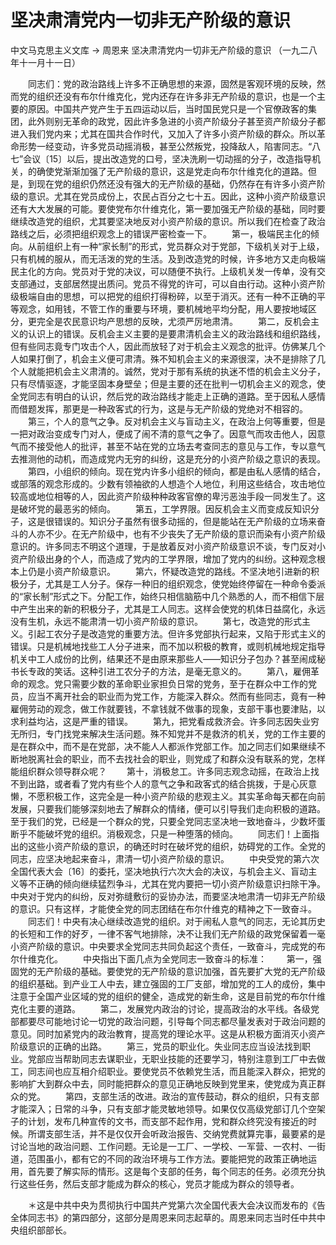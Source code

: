 # 坚决肃清党内一切非无产阶级的意识

中文马克思主义文库 -> 周恩来
坚决肃清党内一切非无产阶级的意识
（一九二八年十一月十一日）


　　同志们：党的政治路线上许多不正确思想的来源，固然是客观环境的反映，然而党的组织还没有布尔什维克化，党内还存在许多非无产阶级的意识，也是一个主要的原因。中国共产党产生于五四运动以后，当时国民党只是一个官僚政客的集团，此外则别无革命的政党，因此许多急进的小资产阶级分子甚至资产阶级分子都进入我们党内来；尤其在国共合作时代，又加入了许多小资产阶级的群众。所以革命形势一经变动，许多党员动摇消极，甚至公然叛党，投降敌人，陷害同志。“八七”会议〔15〕以后，提出改造党的口号，坚决洗刷一切动摇的分子，改造指导机关，的确使党渐渐加强了无产阶级的意识，这是党走向布尔什维克化的道路。但是，到现在党的组织仍然还没有强大的无产阶级的基础，仍然存在有许多小资产阶级的意识。尤其在党员成份上，农民占百分之七十五。因此，这种小资产阶级意识还有大大发展的可能。要使党布尔什维克化，第一要加强无产阶级的基础，同时要继续改造党的组织，尤其要坚决地反对小资产阶级的意识。所以我们在检查了政治路线之后，必须把组织观念上的错误严密检查一下。
　　第一，极端民主化的倾向。从前组织上有一种“家长制”的形式，党员群众对于党部，下级机关对于上级，只有机械的服从，而无活泼的党的生活。及到改造党的时候，许多地方又走向极端民主化的方向。党员对于党的决议，可以随便不执行。上级机关发一传单，没有交支部通过，支部居然提出质问。党员不得党的许可，可以自由行动。这种小资产阶级极端自由的思想，可以把党的组织打得粉碎，以至于消灭。还有一种不正确的平等观念，如用钱，不管工作的重要与环境，要机械地平均分配，用人要按地域区分，更完全是农民意识均产思想的反映，尤须严厉地肃清。
　　第二，反机会主义的认识上的错误。反机会主义主要的是要肃清机会主义的政治路线和组织路线，但有些同志竟专门攻击个人，因此而放轻了对于机会主义观念的批评。仿佛某几个人如果打倒了，机会主义便可肃清。殊不知机会主义的来源很深，决不是排除了几个人就能把机会主义肃清的。诚然，党对于那有系统的执迷不悟的机会主义分子，只有尽情驱逐，才能坚固本身壁垒；但是主要的还在批判一切机会主义的观念，使全党同志有明白的认识，然后党的政治路线才能走上正确的道路。至于因私人感情而借题发挥，那更是一种政客式的行为，这是与无产阶级的党绝对不相容的。
　　第三，个人的意气之争。反对机会主义与盲动主义，在政治上何等重要，但是一把对政治变成专门对人，便成了闹不清的意气之争了。因意气而攻击他人，因意气而不接受他人的批评，甚至不站在党的立场去考查同志的意见与工作，专以意气去推测他的动机，而造成党内无穷的纠纷，这是充分的小资产阶级之意识的表现。
　　第四，小组织的倾向。现在党内许多小组织的倾向，都是由私人感情的结合，或部落的观念形成的。少数有领袖欲的人想造个人地位，利用这些结合，攻击地位较高或地位相等的人，因此资产阶级种种政客官僚的卑污恶浊手段一同发生了。这是破坏党的最恶劣的倾向。
　　第五，工学界限。因反机会主义而变成反知识分子，这是很错误的。知识分子虽然有很多动摇的，但是能站在无产阶级的立场来奋斗的人亦不少。在无产阶级中，也有不少丧失了无产阶级的意识而染有小资产阶级意识的。许多同志不明这个道理，于是放着反对小资产阶级意识不谈，专门反对小资产阶级出身的个人，而造成了党内的工学界限，增加了党内的纠纷。这种观念根本上仍是小资产阶级意识。
　　第六，怀疑改造党的路线。不坚决地引进新的积极分子，尤其是工人分子。保存一种旧的组织观念，使党始终停留在一种命令委派的“家长制”形式之下。分配工作，始终只相信脑筋中几个熟悉的人，而不相信下层中产生出来的新的积极分子，尤其是工人同志。这样会使党的机体日益腐化，永远没有生机，永远不能肃清一切小资产阶级的意识。
　　第七，改造党的形式主义。引起工农分子是改造党的重要方法。但许多党部执行起来，又陷于形式主义的错误。只是机械地找些工人分子进来，而不加以积极的教育，或则机械地规定指导机关中工人成份的比例，结果还不是由原来那些人——知识分子包办？甚至闹成秘书长专政的笑话。这种引进工农分子的方法，是毫无意义的。
　　第八，雇佣革命的观念。党只需要少数的革命职业家担负日常的党务，至于在群众中工作的党员，应当不离开社会的职业而为党工作，方能深入群众。然而有些同志，竟有一种雇佣劳动的观念，做工作就要钱，不拿钱就不做事的现象，支部干事也要津贴，以求利益均沾，这是严重的错误。
　　第九，把党看成救济会。许多同志因失业穷无所归，专门找党来解决生活问题。殊不知党并不是救济的机关，党的工作主要的是在群众中，而不是在党部，决不能人人都派作党部工作。加之同志们如果继续不断地脱离社会的职业，而不去找社会的职业，则党成了和群众没有联系的党，怎样能组织群众领导群众呢？
　　第十，消极怠工。许多同志观念动摇，在政治上找不到出路，或者看了党内有些个人的意气之争和政客式的结合挑拨，于是心灰意懒，不愿积极工作，这完全是一种小资产阶级的悲观主义。其实革命每天都在向前发展，只要我们能够深刻地去了解群众的情绪，便可以引导我们走向积极的道路。至于我们的党，已经是一个群众的党，只要全党同志坚决地一致地奋斗，少数坏蛋断乎不能破坏党的组织。消极观念，只是一种堕落的倾向。
　　同志们！上面指出的这些小资产阶级的意识，的确还时时在破坏党的组织，妨碍党的工作。全党的同志，应坚决地起来奋斗，肃清一切小资产阶级的意识。
　　中央受党的第六次全国代表大会〔16〕的委托，坚决地执行六次大会的决议，与机会主义、盲动主义等不正确的倾向继续猛烈争斗，尤其在党内要把一切小资产阶级意识扫除干净。中央对于党内的纠纷，反对弥缝敷衍的妥协办法，而要坚决地肃清一切非无产阶级的意识。只有这样，才能使全党的同志团结在布尔什维克的精神之下一致奋斗。
　　同志们！中央有决心继续改造党的组织。对于闹私人意气的同志，无论其历史的长短和工作的好歹，一律不客气地排除，决不让我们无产阶级的政党保留着一毫小资产阶级的意识。中央要求全党同志共同负起这个责任，一致奋斗，完成党的布尔什维克化。
　　中央指出下面几点为全党同志一致奋斗的标准：
　　第一，强固党的无产阶级的基础。要使党的无产阶级的意识加强，首先要扩大党的无产阶级的组织基础。到产业工人中去，建立强固的工厂支部，增加党的工人的成份，集中注意于全国产业区域的党的组织的健全，造成党的新生命，这是目前党的布尔什维克化主要的道路。
　　第二，发展党内政治的讨论，提高政治的水平线。各级党部都要尽可能地讨论一切党的政治问题，引导每个同志都尽量发表对于政治问题的意见。同时加紧党内的政治教育，提高党的理论水平。这是从积极方面消灭小资产阶级意识的正确的出路。
　　第三，党员的职业化。失业同志应当设法找到职业。党部应当帮助同志去谋职业，无职业技能的还要学习，特别注意到工厂中去做工，同志间也应互相介绍职业。要使党员不依赖党生活，而且能深入群众，把党的影响扩大到群众中去，同时能把群众的意见正确地反映到党里来，使党成为真正群众的党。
　　第四，支部生活的改进。政治的宣传鼓动，群众的组织，只有支部才能深入；日常的斗争，只有支部才能灵敏地领导。如果仅仅高级党部订几个空架子的计划，发布几种宣传的文书，而支部不起作用，党和群众终究没有接近的时候。所谓支部生活，并不是仅仅开会听政治报告、交纳党费就算完事，最要紧的是讨论当地的政治问题、工作问题。无论是一工厂、一学校、一军营、一农村、一街道，范围虽小，都有它的不同的政治环境与工作方法。要能把党的政策正确地运用，首先要了解实际的情形。这是每个支部的任务，每个同志的任务。必须充分执行这些任务，然后支部才能成为群众的核心，党员才能成为群众的领导者。


　　＊这是中共中央为贯彻执行中国共产党第六次全国代表大会决议而发布的《告全体同志书》的第四部分，这部分是周恩来同志起草的。周恩来同志当时任中共中央组织部部长。



